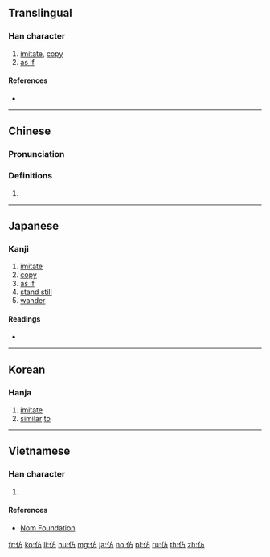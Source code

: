 {{also|倣}}
==Translingual==

===Han character===
{{Han char|rn=9|rad=人|as=04|sn=6|four=20227|canj=OYHS|ids=⿰亻方}}

# [[imitate]], [[copy]]
# [[as if]]

====References====
* {{Han ref|kx=0095.020|dkj=00420|dj=0201.040|hdz=10125.060|uh=4EFF|ud=20223|bh=A5E9|bd=42473}}

----

==Chinese==
{{zh-forms}}

===Pronunciation===
{{zh-pron
|m=fǎng
|c=fong2
|mc=y
|oc=y
|ma=
|cat=v,conj
}}

===Definitions===
{{zh-hanzi}}

# {{rfdef|lang=zh}}

----

==Japanese==

===Kanji===
{{ja-kanji|grade=|rs=人04}}

# [[imitate]]
# [[copy]]
# [[as if]]
# [[stand still]]
# [[wander]]

====Readings====
* {{ja-readings|on=[[ほう]] (hō), [[ぼう]] (bō)|kun=[[さまよう]] (samayou), [[ならう]] (narau), [[くらべる]] (kuraberu)}}

----

==Korean==

===Hanja===
{{ko-hanja|hangeul=방|rv=bang|mr=pang|y=pang}}

# [[imitate]]
# [[similar]] [[to]]

----

==Vietnamese==

===Han character===
{{vi-hantu|[[phảng]], [[phẳng]], [[phàng]], [[phần]], [[phỏng]]|rs=人04}}

# {{defn|lang=vi|sort=人04}}

====References====
* [http://nomfoundation.org/common/nom_details.php?codepoint=4eff Nom Foundation]

[[fr:仿]]
[[ko:仿]]
[[li:仿]]
[[hu:仿]]
[[mg:仿]]
[[ja:仿]]
[[no:仿]]
[[pl:仿]]
[[ru:仿]]
[[th:仿]]
[[zh:仿]]